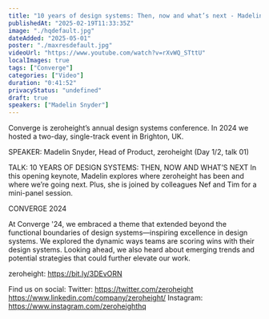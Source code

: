 ```yaml
---
title: "10 years of design systems: Then, now and what’s next - Madelin Snyder (Converge 2024)"
publishedAt: "2025-02-19T11:33:35Z"
image: "./hqdefault.jpg"
dateAdded: "2025-05-01"
poster: "./maxresdefault.jpg"
videoUrl: "https://www.youtube.com/watch?v=rXvWQ_STttU"
localImages: true
tags: ["Converge"]
categories: ["Video"]
duration: "0:41:52"
privacyStatus: "undefined"
draft: true
speakers: ["Madelin Snyder"]
---
```

Converge is zeroheight’s annual design systems conference. In 2024 we hosted a two-day, single-track event in Brighton, UK. 

SPEAKER: 
Madelin Snyder, 
Head of Product, zeroheight 
(Day 1/2, talk 01)

TALK: 10 YEARS OF DESIGN SYSTEMS: THEN, NOW AND WHAT’S NEXT
In this opening keynote, Madelin explores where zeroheight has been and where we’re going next. Plus, she is joined by colleagues Nef and Tim for a mini-panel session. 

CONVERGE 2024

At Converge '24, we embraced a theme that extended beyond the functional boundaries of design systems—inspiring excellence in design systems. We explored the dynamic ways teams are scoring wins with their design systems. Looking ahead, we also heard about emerging trends and potential strategies that could further elevate our work.

zeroheight: https://bit.ly/3DEvORN

Find us on social:
Twitter: https://twitter.com/zeroheight
https://www.linkedin.com/company/zeroheight/
Instagram: https://www.instagram.com/zeroheighthq
